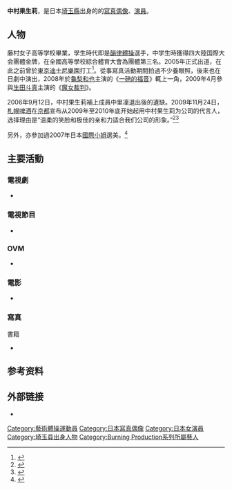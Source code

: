 {{Infobox model
| name          = 中村果生莉
| foreign_name =  {{lang|ja|中村 果生莉（なかむら かおり）}}
| nick_name  = {{lang|ja|カカオ}}<ref>{{lang|ja|[http://ameblo.jp/nakamurakaori/entry-10387463605.html 癒やしの旅。]. 中村果生莉オフィシャルブログ. 2009-11-13.}}</ref>
| romaji = Nakamura Kaori 
| image  = 
| image_size  = 
| caption  = 
| alt           = 
| birth_name     =
| birth_date     = {{Birth date and age|1986|2|26}}
| birth_place      = {{JPN}}[[埼玉縣|埼玉縣]]
| death_date     =
| death_place    =
| English_name= Kaori Nakamura
| height        = <!--{{height|ft=x|in=x}} or--> {{height|m=1.665|precision=}}
| haircolor     = 
| eyecolor      = 
| measurements  =87-59-86
| weight        = 
| dress size    =
| shoe_size      =26公分
| agency        =
| alias         = 
| spouse        =
| website      =
}}
''' 中村果生莉'''{{BD|1986年|2月26日}}，是日本[[埼玉縣|埼玉縣]]出身的的[[寫真偶像|寫真偶像]]、[[演員|演員]]。

== 人物 ==
藤村女子高等学校畢業，學生時代即是[[韻律體操|韻律體操]]選手，中学生時獲得四大陸国際大会團體金牌，在全國高等學校綜合體育大會為團體第三名。2005年正式出道，在此之前曾於[[東京迪士尼樂園|東京迪士尼樂園]]打工<ref>{{lang|ja|[http://ameblo.jp/nakamurakaori/entry-11592760043.html 2004 春キャス集合!!!!]. 中村果生莉オフィシャルブログ. 2013-08-14.}}</ref>。從事寫真活動期間拍過不少養眼照，後來也在日劇中演出，2008年於[[龜梨和也|龜梨和也]]主演的《[[一磅的福音|一磅的福音]]》輒上一角，2009年4月參與[[生田斗真|生田斗真]]主演的《[[魔女裁判|魔女裁判]]》。

2006年9月12日，中村果生莉補上{{nihongo|「第2代[[瑪琳小姐|瑪琳小姐]]」|2代目ミスマリンちゃん}}成員中里凜退出後的遺缺。2009年11月24日，[[札幌啤酒|札幌啤酒]]在[[京都|京都]]宣布从2009年至2010年底开始起用中村果生莉为公司的代言人，选择理由是“温柔的笑脸和极佳的亲和力适合我们公司的形象。”<ref>{{cite web|url=http://slide.eladies.sina.com.cn/image_3_530_5866.html|title=《中村果生莉》|accessdate=|work=|publisher=新浪网|language=zh-hans|archive-date=2014-07-14|archive-url=https://web.archive.org/web/20140714215022/http://slide.eladies.sina.com.cn/image_3_530_5866.html|dead-url=no}}</ref><ref name="sapporobeer2009">{{Cite press release | url = http://www.sapporobeer.jp/news_release/0000010214/index.html | script-title = ja:2010年サッポロビールイメージガールに“中村 {{ruby|果生莉|かおり}}”起用 | publisher = {{lang|ja|[[札幌啤酒|サッポロビール]]}} | date = 2009-11-24 | accessdate =  | archive-url = https://web.archive.org/web/20140315071101/http://www.sapporobeer.jp/news_release/0000010214/index.html | archive-date = 2014-03-15 | dead-url = yes }}</ref>

另外，亦參加過2007年日本[[國際小姐|國際小姐]]選美。<ref>{{lang|ja|[http://ameblo.jp/nakamurakaori/entry-10968297630.html ロケ!!!]. 中村果生莉オフィシャルブログ. 2011-07-28.}}</ref>

== 主要活動 ==
=== 電視劇 ===
* {{lang|ja|[[超人力霸王馬克斯|ウルトラマンマックス]] 第38話（2006年、CBC・[[TBSテレビ|TBS]]系）
* [[超人力霸王梅比斯|ウルトラマンメビウス]] 第7話（2006年、CBC・TBS系）『ファントンの落し物』 - ウェイトレス 役
* ヅラ刑事 頭上最大の決戦（2007年、[[フジテレビ|フジテレビ]]） - ミス・カオリ 役
* [[赛文X·奥特曼|ULTRASEVEN X]] 第9話(2007年、CBC・TBS系) - 100年前の女性・まひる 役
* [[一磅的福音|1ポンドの福音]]（2008年1月 - 3月、[[日本テレビ|日本テレビ]]） - シスターグレイス 役
* [[7人の女弁護士|7人の女弁護士]]（2008年4月 - 6月、[[テレビ朝日|テレビ朝日]]） - 矢島里美 役
* [[恋空|恋空]]（2008年8月-9月、TBS）- 担任･美園 役
* Room Of King（2008年9月 - 11月、フジテレビ） - 真田 役
* 魔女裁判（2009年4月 - 7月、フジテレビ） - 根津芳子 役}}

=== 電視節目 ===
*  {{lang|ja|サバドル!（2005年、[[テレビ東京|テレビ東京]]）
* 1億人の大質問!?笑ってコラえて!（2011年1月26日/4月20日、日本テレビ）
* みんなのKEIBA 2011（2011年、[[東京競馬場|東京競馬場]]開催時のみ、フジテレビ）
* シューイチ（2011年4月3日 - 2012年3月25日、日本テレビ）
* タモリ倶楽部/「空耳アワー」のコーナー2回目（2013年2月1日、テレビ朝日）
* 朝だ!生です旅サラダ（2013年4月 -、ABCテレビ） - 旅サラダガールズ（月替わり出演）
* LIONS CHANNEL（2014年4月、[[埼玉電視台|テレビ埼玉]]）}}

=== OVM ===
* {{lang|ja|ビーチバレー刑事 盗撮ストーカーを追え!（2007年、エースデュースエンタテイメント）主演 - 麻奈美和 役
* ビーチバレー刑事 謎のコーチを追跡せよ!（2007年、エースデュースエンタテイメント）
* ドリフト SPECIAL ～Beauty Battle～（2007年、ジェネオン エンタテインメント）}}

=== 電影 ===
* {{lang|ja|痴漢男（2005年）}}

=== 寫真 ===
;書籍
* {{lang|ja|中村果生莉写真集 マリン・ドリーム（2007年、[[竹書房|竹書房]]）ISBN 9784812432495

;DVD
* 中村果生莉 Marine Dream（2007年、竹書房）}}

== 参考资料 ==
{{reflist}}

== 外部链接 ==
* {{lang|ja|[http://www.zealassociates.co.jp/web/nakamura_kaori.html 所属事務所内公式プロフィール]
* [http://ameblo.jp/nakamurakaori/ 中村果生莉 オフィシャルブログ]
* [http://blog.sanyobussan.co.jp/3/ ミスマリンちゃんBLOG 中村果生莉]
* [http://www.sponichi.co.jp/gravure/special/ir_2009/ir_nakamurakaori/index.html スポニチアイドルレポート中村果生莉]
* ZAK THE QUEEN
** [http://www.zakzak.co.jp/queen/2006/09nakamura/nakamura_top.html ZAK THE QUEEN 2006]
** [http://www.zakzak.co.jp/queen/2006/xmas/xmas2.html メードサンタ]
** [http://www.zakzak.co.jp/queen/2007/newyear02/top.html 正月特別版]}}

{{DEFAULTSORT:Nakamura Kaori}}
[[Category:藝術體操運動員|Category:藝術體操運動員]]
[[Category:日本寫真偶像|Category:日本寫真偶像]]
[[Category:日本女演員|Category:日本女演員]]
[[Category:埼玉县出身人物|Category:埼玉县出身人物]]
[[Category:Burning_Production系列所屬藝人|Category:Burning Production系列所屬藝人]]